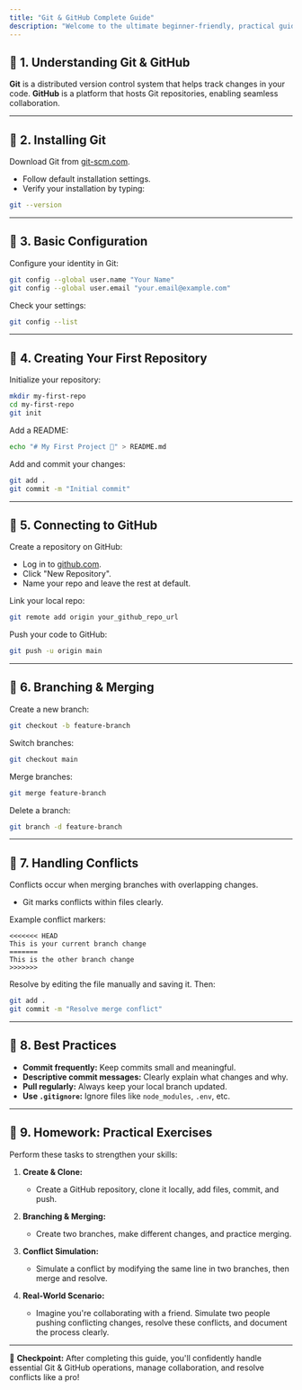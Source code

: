 ```yaml
---
title: "Git & GitHub Complete Guide"
description: "Welcome to the ultimate beginner-friendly, practical guide to mastering Git & GitHub. This guide covers everything you need step-by-step, enriched with best practices and real-world scenarios."
---
```


## 📌 1. Understanding Git & GitHub

**Git** is a distributed version control system that helps track changes in your code. **GitHub** is a platform that hosts Git repositories, enabling seamless collaboration.

---

## 📌 2. Installing Git

Download Git from [git-scm.com](https://git-scm.com/downloads).

- Follow default installation settings.
- Verify your installation by typing:

```bash
git --version
```

---

## 📌 3. Basic Configuration

Configure your identity in Git:

```bash
git config --global user.name "Your Name"
git config --global user.email "your.email@example.com"
```

Check your settings:

```bash
git config --list
```

---

## 📌 4. Creating Your First Repository

Initialize your repository:

```bash
mkdir my-first-repo
cd my-first-repo
git init
```

Add a README:

```bash
echo "# My First Project 🚀" > README.md
```

Add and commit your changes:

```bash
git add .
git commit -m "Initial commit"
```

---

## 📌 5. Connecting to GitHub

Create a repository on GitHub:

- Log in to [github.com](https://github.com).
- Click "New Repository".
- Name your repo and leave the rest at default.

Link your local repo:

```bash
git remote add origin your_github_repo_url
```

Push your code to GitHub:

```bash
git push -u origin main
```

---

## 📌 6. Branching & Merging

Create a new branch:

```bash
git checkout -b feature-branch
```

Switch branches:

```bash
git checkout main
```

Merge branches:

```bash
git merge feature-branch
```

Delete a branch:

```bash
git branch -d feature-branch
```

---

## 📌 7. Handling Conflicts

Conflicts occur when merging branches with overlapping changes.

- Git marks conflicts within files clearly.

Example conflict markers:

```
<<<<<<< HEAD
This is your current branch change
=======
This is the other branch change
>>>>>>>
```

Resolve by editing the file manually and saving it. Then:

```bash
git add .
git commit -m "Resolve merge conflict"
```

---

## 📌 8. Best Practices

- **Commit frequently:** Keep commits small and meaningful.
- **Descriptive commit messages:** Clearly explain what changes and why.
- **Pull regularly:** Always keep your local branch updated.
- **Use `.gitignore`:** Ignore files like `node_modules`, `.env`, etc.

---

## 📌 9. Homework: Practical Exercises

Perform these tasks to strengthen your skills:

1. **Create & Clone:**

   - Create a GitHub repository, clone it locally, add files, commit, and push.

2. **Branching & Merging:**

   - Create two branches, make different changes, and practice merging.

3. **Conflict Simulation:**

   - Simulate a conflict by modifying the same line in two branches, then merge and resolve.

4. **Real-World Scenario:**

   - Imagine you're collaborating with a friend. Simulate two people pushing conflicting changes, resolve these conflicts, and document the process clearly.

---

🎯 **Checkpoint:**
After completing this guide, you'll confidently handle essential Git & GitHub operations, manage collaboration, and resolve conflicts like a pro!
